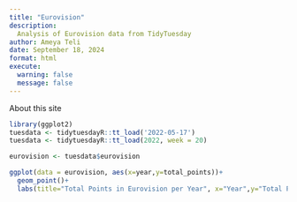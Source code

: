 ```yaml
---
title: "Eurovision"
description:
  Analysis of Eurovision data from TidyTuesday 
author: Ameya Teli
date: September 18, 2024
format: html
execute: 
  warning: false
  message: false
---
```


About this site

```r
library(ggplot2)
tuesdata <- tidytuesdayR::tt_load('2022-05-17')
tuesdata <- tidytuesdayR::tt_load(2022, week = 20)

eurovision <- tuesdata$eurovision

ggplot(data = eurovision, aes(x=year,y=total_points))+
  geom_point()+
  labs(title="Total Points in Eurovision per Year", x="Year",y="Total Points")+
 
```
